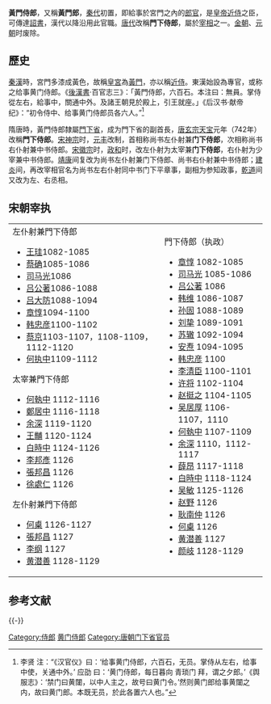 '''黃門侍郎'''，又稱'''黃門郎'''，[[秦代|秦代]]初置，即給事於宮門之內的[[郎官|郎官]]，是[[皇帝|皇帝]][[近侍|近侍]]之臣，可傳達[[詔書|詔書]]，漢代以降沿用此官職。[[唐代|唐代]]改稱'''門下侍郎'''，屬於[[宰相|宰相]]之一。[[金朝|金朝]]、[[元朝|元朝]]时废除。

==歷史==
[[秦漢|秦漢]]時，宮門多漆成黃色，故稱[[皇宮|皇宮]]為[[黃門|黃門]]，亦以稱[[近侍|近侍]]。東漢始設為專官，或称之给事黄门侍郎。《[[後漢書|後漢書]]·百官志三》：「黃門侍郎，六百石。本注曰：無員。掌侍從左右，給事中，關通中外。及諸王朝見於殿上，引王就座。」《后汉书·献帝纪》：“初令侍中、给事黄门侍郎员各六人。”<ref>李贤 注：“《汉官仪》曰：‘给事黄门侍郎，六百石，无员。掌侍从左右，给事中使，关通中外。’ 应劭 曰：‘黄门侍郎，每日暮向 青琐门 拜，谓之夕郎。’《舆服志》：‘禁门曰黄闥，以中人主之，故号曰黄门令。’然则黄门郎给事黄闥之内，故曰黄门郎。本既无员，於此各置六人也。”</ref>

隋唐時，黃門侍郎隸屬[[門下省|門下省]]，成为門下省的副首長，[[唐玄宗|唐玄宗]][[天宝_(唐朝)|天宝]]元年（742年）改稱'''門下侍郎'''。[[宋神宗|宋神宗]]时，[[元丰_(北宋)|元丰]]改制，首相称尚书左仆射兼'''门下侍郎'''，次相称尚书右仆射兼中书侍郎。[[宋徽宗|宋徽宗]]时，[[政和|政和]]时，改左仆射为太宰兼'''门下侍郎'''，右仆射为少宰兼中书侍郎。[[靖康|靖康]]间复改为尚书左仆射兼门下侍郎、尚书右仆射兼中书侍郎；[[建炎|建炎]]间，再改宰相官名为尚书左右仆射同中书门下平章事，副相为参知政事，[[乾道_(南宋)|乾道]]间又改为左、右丞相。
== 宋朝宰执 ==
{|
|valign=top|
;左仆射兼門下侍郎
*[[王珪_(宋朝)|王珪]]1082-1085
*[[蔡确|蔡确]]1085-1086
*[[司马光|司马光]]1086
*[[吕公著|吕公著]]1086-1088
*[[吕大防|吕大防]]1088-1094
*[[章惇|章惇]]1094-1100
*[[韩忠彦|韩忠彦]]1100-1102
*[[蔡京|蔡京]]1103-1107，1108-1109，1112-1120
*[[何执中|何执中]]1109-1112
;太宰兼門下侍郎
*[[何執中|何執中]] 1112-1116
*[[郑居中_(宋朝)|鄭居中]] 1116-1118
*[[余深|余深]] 1119-1120
*[[王黼|王黼]] 1120-1124
*[[白時中|白時中]] 1124-1126
*[[李邦彥|李邦彥]] 1126
*[[張邦昌|張邦昌]] 1126
*[[徐處仁|徐處仁]] 1126
;左仆射兼門下侍郎
*[[何㮚|何㮚]] 1126-1127
*[[張邦昌|張邦昌]] 1127
*[[李纲|李纲]] 1127
*[[黄潜善|黄潜善]] 1128-1129
|valign=top|
;門下侍郎（执政）
*[[章惇|章惇]] 1082-1085
*[[司马光|司马光]] 1085-1086
*[[吕公著|吕公著]] 1086
*[[韩维|韩维]] 1086-1087
*[[孙固|孙固]] 1088-1089
*[[刘挚|刘挚]] 1089-1091
*[[苏辙|苏辙]] 1092-1094
*[[安焘|安焘]] 1094-1095
*[[韩忠彦|韩忠彦]] 1100
*[[李清臣|李清臣]] 1100-1101
*[[许将|许将]] 1102-1104
*[[赵挺之|赵挺之]] 1104-1105
*[[吴居厚|吴居厚]] 1106-1107，1110
*[[何執中|何執中]] 1107-1109
*[[余深|余深]] 1110，1112-1117
*[[薛昂|薛昂]] 1117-1118
*[[白時中|白時中]] 1118-1124
*[[吴敏_(宋朝)|吴敏]] 1125-1126
*[[赵野|赵野]] 1126
*[[耿南仲|耿南仲]] 1126
*[[何㮚|何㮚]] 1126
*[[黄潜善|黄潜善]] 1127
*[[颜岐|颜岐]] 1128-1129
|}

== 参考文献 ==
{{Reflist}}

{{-}}
{{三省六部}}

[[Category:侍郎|Category:侍郎]]
[[Category:黄门侍郎|]]
[[Category:唐朝门下省官员|Category:唐朝门下省官员]]
